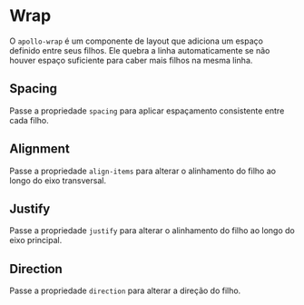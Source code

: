 
# Wrap

<Status />

O `apollo-wrap` é um componente de layout que adiciona um espaço definido entre seus filhos.
Ele quebra a linha automaticamente se não houver espaço suficiente para caber mais filhos na mesma linha.

<Story id="layouts-wrap--base" />

<Props id="layouts-wrap--base" />

## Spacing

Passe a propriedade `spacing` para aplicar espaçamento consistente entre cada filho.

<Story id="layouts-wrap--spacing" />

## Alignment

Passe a propriedade `align-items` para alterar o alinhamento do filho ao longo do eixo transversal.

<Story id="layouts-wrap--alignment" />

## Justify

Passe a propriedade `justify` para alterar o alinhamento do filho ao longo do eixo principal.

<Story id="layouts-wrap--justify" />

## Direction

Passe a propriedade `direction` para alterar a direção do filho.

<Story id="layouts-wrap--direction" />
